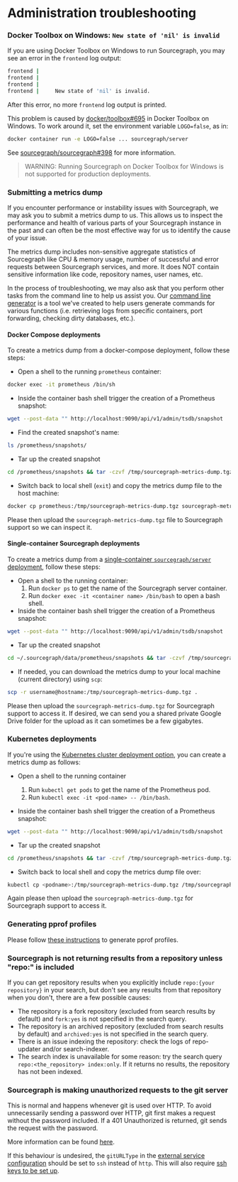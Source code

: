# Administration troubleshooting

### Docker Toolbox on Windows: `New state of 'nil' is invalid`

If you are using Docker Toolbox on Windows to run Sourcegraph, you may see an error in the `frontend` log output:

```bash
frontend |
frontend |
frontend |
frontend |     New state of 'nil' is invalid.
```

After this error, no more `frontend` log output is printed.

This problem is caused by [docker/toolbox#695](https://github.com/docker/toolbox/issues/695#issuecomment-356218801) in Docker Toolbox on Windows. To work around it, set the environment variable `LOGO=false`, as in:

```bash
docker container run -e LOGO=false ... sourcegraph/server
```

See [sourcegraph/sourcegraph#398](https://github.com/sourcegraph/sourcegraph/issues/398) for more information.

> WARNING: Running Sourcegraph on Docker Toolbox for Windows is not supported for production deployments.

### Submitting a metrics dump

If you encounter performance or instability issues with Sourcegraph, we may ask you to submit a metrics dump to us. This allows us to inspect the performance and health of various parts of your Sourcegraph instance in the past and can often be the most effective way for us to identify the cause of your issue.

The metrics dump includes non-sensitive aggregate statistics of Sourcegraph like CPU & memory usage, number of successful and error requests between Sourcegraph services, and more. It does NOT contain sensitive information like code, repository names, user names, etc.

In the process of troubleshooting, we may also ask that you perform other tasks from the command line to help us assist you. Our [command line generator](https://sourcegraph.github.io/support-generator/) is a tool we've created to help users generate commands for various functions (i.e. retrieving logs from specific containers, port forwarding, checking dirty databases, etc.).

#### Docker Compose deployments

To create a metrics dump from a docker-compose deployment, follow these steps:

* Open a shell to the running `prometheus` container:

```sh
docker exec -it prometheus /bin/sh
```

* Inside the container bash shell trigger the creation of a Prometheus snapshot:

```sh
wget --post-data "" http://localhost:9090/api/v1/admin/tsdb/snapshot
```

* Find the created snapshot's name:

```sh
ls /prometheus/snapshots/
```

* Tar up the created snapshot

```sh
cd /prometheus/snapshots && tar -czvf /tmp/sourcegraph-metrics-dump.tgz <snapshot-name>
```

* Switch back to local shell (`exit`) and copy the metrics dump file to the host machine:

```sh
docker cp prometheus:/tmp/sourcegraph-metrics-dump.tgz sourcegraph-metrics-dump.tgz
```

Please then upload the `sourcegraph-metrics-dump.tgz` file to Sourcegraph support so we can inspect it.

#### Single-container Sourcegraph deployments

To create a metrics dump from a [single-container `sourcegraph/server` deployment](/admin/deploy/docker-single-container/), follow these steps:

* Open a shell to the running container:
    1. Run `docker ps` to get the name of the Sourcegraph server container.
    1. Run `docker exec -it <container name> /bin/bash` to open a bash shell.
* Inside the container bash shell trigger the creation of a Prometheus snapshot:

```sh
wget --post-data "" http://localhost:9090/api/v1/admin/tsdb/snapshot
```

* Tar up the created snapshot

```sh
cd ~/.sourcegraph/data/prometheus/snapshots && tar -czvf /tmp/sourcegraph-metrics-dump.tgz <snapshot-name>
```

* If needed, you can download the metrics dump to your local machine (current directory) using `scp`:

```sh
scp -r username@hostname:/tmp/sourcegraph-metrics-dump.tgz .
```

Please then upload the `sourcegraph-metrics-dump.tgz` for Sourcegraph support to access it. If desired, we can send you a shared private Google Drive folder for the upload as it can sometimes be a few gigabytes.

### Kubernetes deployments

If you're using the [Kubernetes cluster deployment option](https://github.com/sourcegraph/deploy-sourcegraph),
you can create a metrics dump as follows:

* Open a shell to the running container
    1. Run `kubectl get pods` to get the name of the Prometheus pod.
    1. Run `kubectl exec -it <pod-name> -- /bin/bash`.

* Inside the container bash shell trigger the creation of a Prometheus snapshot:

```sh
wget --post-data "" http://localhost:9090/api/v1/admin/tsdb/snapshot
```

* Tar up the created snapshot

```sh
cd /prometheus/snapshots && tar -czvf /tmp/sourcegraph-metrics-dump.tgz <snapshot-name>
```

* Switch back to local shell and copy the metrics dump file over:

```sh
kubectl cp <podname>:/tmp/sourcegraph-metrics-dump.tgz /tmp/sourcegraph-metrics-dump.tgz
```

Again please then upload the `sourcegraph-metrics-dump.tgz` for Sourcegraph support to access it.

### Generating pprof profiles

Please follow [these instructions](/admin/pprof) to generate pprof profiles.

### Sourcegraph is not returning results from a repository unless "repo:" is included

If you can get repository results when you explicitly include `repo:{your repository}` in your search, but don't see any results from that repository when you don't, there are a few possible causes:

- The repository is a fork repository (excluded from search results by default) and `fork:yes` is not specified in the search query.
- The repository is an archived repository (excluded from search results by default) and `archived:yes` is not specified in the search query.
- There is an issue indexing the repository: check the logs of repo-updater and/or search-indexer.
- The search index is unavailable for some reason: try the search query `repo:<the_repository> index:only`. If it returns no results, the repository has not been indexed.

### Sourcegraph is making unauthorized requests to the git server

This is normal and happens whenever git is used over HTTP. To avoid unnecessarily sending a password over HTTP, git first
makes a request without the password included. If a 401 Unauthorized is returned, git sends the request with the password.

More information can be found [here](https://confluence.atlassian.com/bitbucketserverkb/two-401-responses-for-every-git-opperation-938854756.html).

If this behaviour is undesired, the `gitURLType` in the [external service configuration](https://docs.sourcegraph.com/admin/external_service/github#configuration)
should be set to `ssh` instead of `http`. This will also require [ssh keys to be set up](https://docs.sourcegraph.com/admin/repo/auth#repositories-that-need-http-s-or-ssh-authentication).
